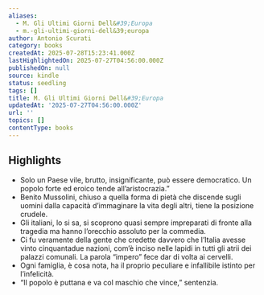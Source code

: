 ```yaml
---
aliases:
  - M. Gli Ultimi Giorni Dell&#39;Europa
  - m.-gli-ultimi-giorni-dell&39;europa
author: Antonio Scurati
category: books
createdAt: 2025-07-28T15:23:41.000Z
lastHighlightedOn: 2025-07-27T04:56:00.000Z
publishedOn: null
source: kindle
status: seedling
tags: []
title: M. Gli Ultimi Giorni Dell&#39;Europa
updatedAt: '2025-07-27T04:56:00.000Z'
url: ''
topics: []
contentType: books
---
```

## Highlights

- Solo un Paese vile, brutto, insignificante, può essere democratico. Un popolo forte ed eroico tende all’aristocrazia.”
- Benito Mussolini, chiuso a quella forma di pietà che discende sugli uomini dalla capacità d’immaginare la vita degli altri, tiene la posizione crudele.
- Gli italiani, lo si sa, si scoprono quasi sempre impreparati di fronte alla tragedia ma hanno l’orecchio assoluto per la commedia.
- Ci fu veramente della gente che credette davvero che l’Italia avesse vinto cinquantadue nazioni, com’è inciso nelle lapidi in tutti gli atrii dei palazzi comunali. La parola “impero” fece dar di volta ai cervelli.
- Ogni famiglia, è cosa nota, ha il proprio peculiare e infallibile istinto per l’infelicità.
- “Il popolo è puttana e va col maschio che vince,” sentenzia.
